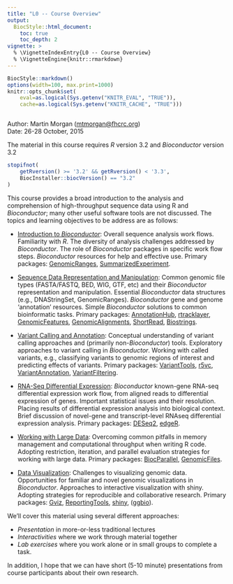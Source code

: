```yaml
---
title: "L0 -- Course Overview"
output:
  BiocStyle::html_document:
    toc: true
    toc_depth: 2
vignette: >
  % \VignetteIndexEntry{L0 -- Course Overview}
  % \VignetteEngine{knitr::rmarkdown}
---
```


```r
BiocStyle::markdown()
options(width=100, max.print=1000)
knitr::opts_chunk$set(
    eval=as.logical(Sys.getenv("KNITR_EVAL", "TRUE")),
    cache=as.logical(Sys.getenv("KNITR_CACHE", "TRUE")))
```

```r
```

Author: Martin Morgan
  (<a href="mailto:mtmorgan@fhcrc.org">mtmorgan@fhcrc.org</a>)<br />
Date: 26-28 October, 2015<br />

The material in this course requires _R_ version 3.2 and
_Bioconductor_ version 3.2

```r
stopifnot(
    getRversion() >= '3.2' && getRversion() < '3.3',
    BiocInstaller::biocVersion() == "3.2"
)
```

This course provides a broad introduction to the analysis and
comprehension of high-throughput sequence data using R and
_Bioconductor_; many other useful software tools are not discussed.  The
topics and learning objectives to be address are as follows:

- [Introduction to _Bioconductor_](L1-Introduction.html): Overall
  sequence analysis work flows. Familiarity with _R_. The diversity of
  analysis challenges addressed by _Bioconductor_. The role of
  _Bioconductor_ packages in specific work flow steps. _Bioconductor_
  resources for help and effective use. Primary packages:
  [GenomicRanges][], [SummarizedExperiment][].

- [Sequence Data Representation and Manipulation](L2-Data-Representation.html):
  Common genomic file types (FASTA/FASTQ, BED, WIG, GTF, etc) and
  their _Bioconductor_ representation and manipulation. Essential
  _Bioconductor_ data structures (e.g., DNAStringSet,
  GenomicRanges). _Bioconductor_ gene and genome 'annotation'
  resources. Simple _Bioconductor_ solutions to common bioinformatic
  tasks. Primary packages: [AnnotationHub][], [rtracklayer][],
  [GenomicFeatures][], [GenomicAlignments][], [ShortRead][],
  [Biostrings][].

- [Variant Calling and Annotation](L3-Variants.html): Conceptual
  understanding of variant calling approaches and (primarily
  non-_Bioconductor_) tools. Exploratory approaches to variant calling
  in _Bioconductor_. Working with called variants, e.g., classifying
  variants to genomic regions of interest and predicting effects of
  variants. Primary packages: [VariantTools][], [r5vc][],
  [VariantAnnotation][], [VariantFiltering][].

- [RNA-Seq Differential Expression](L4-RNASeq.html): _Bioconductor_
  known-gene RNA-seq differential expression work flow, from aligned
  reads to differential expression of genes. Important statistical
  issues and their resolution. Placing results of differential
  expression analysis into biological context. Brief discussion of
  novel-gene and transcript-level RNAseq differential expression
  analysis. Primary packages: [DESeq2][], [edgeR][].

- [Working with Large Data](L5-Large-Data.html): Overcoming common
  pitfalls in memory management and computational throughput when
  writing R code. Adopting restriction, iteration, and parallel
  evaluation strategies for working with large data. Primary packages:
  [BiocParallel][], [GenomicFiles][].

- [Data Visualization](L6-Visualization.html): Challenges to
  visualizing genomic data. Opportunities for familiar and novel
  genomic visualizations in _Bioconductor_. Approaches to interactive
  visualization with shiny. Adopting strategies for reproducible and
  collaborative research. Primary packages: [Gviz][],
  [ReportingTools][], [shiny][], ([ggbio][]).

We'll cover this material using several different approaches:

- _Presentation_ in more-or-less traditional lectures
- _Interactivities_ where we work through material together
- _Lab exercises_ where you work alone or in small groups to complete
  a task.

In addition, I hope that we can have short (5-10 minute) presentations
from course participants about their own research.

[AnnotationHub]: http://bioconductor.org/packages/AnnotationHub
[BiocParallel]: http://bioconductor.org/packages/BiocParallel
[Biostrings]: http://bioconductor.org/packages/Biostrings
[DESeq2]: http://bioconductor.org/packages/DESeq2
[GenomicAlignments]: http://bioconductor.org/packages/GenomicAlignments
[GenomicFeatures]: http://bioconductor.org/packages/GenomicFeatures
[GenomicFiles]: http://bioconductor.org/packages/GenomicFiles
[GenomicRanges]: http://bioconductor.org/packages/GenomicRanges
[Gviz]: http://bioconductor.org/packages/Gviz
[ReportingTools]: http://bioconductor.org/packages/ReportingTools
[ShortRead]: http://bioconductor.org/packages/ShortRead
[SummarizedExperiment]: http://bioconductor.org/packages/SummarizedExperiment
[VariantAnnotation]: http://bioconductor.org/packages/VariantAnnotation
[VariantFiltering]: http://bioconductor.org/packages/VariantFiltering
[VariantTools]: http://bioconductor.org/packages/VariantTools
[edgeR]: http://bioconductor.org/packages/edgeR
[ggbio]: http://bioconductor.org/packages/ggbio
[r5vc]: http://bioconductor.org/packages/r5vc
[rtracklayer]: http://bioconductor.org/packages/rtracklayer
[shiny]: http://shiny.rstudio.org
